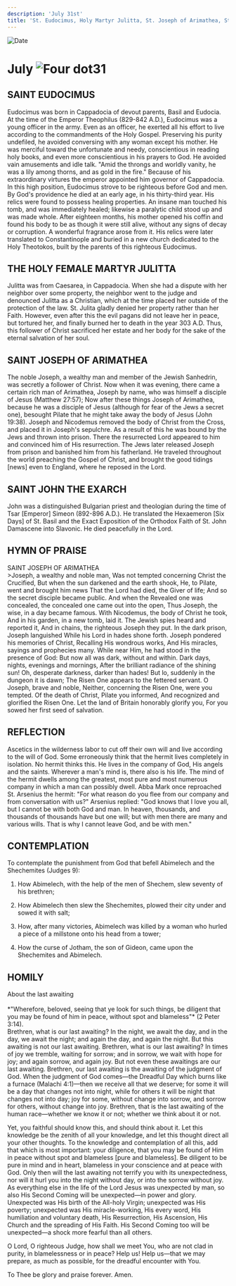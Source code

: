 ```yaml
---
description: 'July 31st'
title: 'St. Eudocimus, Holy Martyr Julitta, St. Joseph of Arimathea, St. John the Exarch'
---
```


<RunningHead />
<Image src="/title-imprint.png" height={68} width={50} alt="Date" className="title-imprint"/>

# <div id="date">July <Image className="four-dot" src="/four-dot.png" height={15} width={15} alt="Four dot" />31</div>

## SAINT EUDOCIMUS

Eudocimus was born in Cappadocia of devout parents, Basil and Eudocia. At the time of the Emperor Theophilus (829-842 A.D.), Eudocimus was a young officer in the army. Even as an officer, he exerted all his effort to live according to the commandments of the Holy Gospel. Preserving his purity undefiled, he avoided conversing with any woman except his mother. He was merciful toward the unfortunate and needy, conscientious in reading holy books, and even more conscientious in his prayers to God. He avoided vain amusements and idle talk. "Amid the throngs and worldly vanity, he was a lily among thorns, and as gold in the fire." Because of his extraordinary virtures the emperor appointed him governor of Cappadocia. In this high position, Eudocimus strove to be righteous before God and men. By God's providence he died at an early age, in his thirty-third year. His relics were found to possess healing properties. An insane man touched his tomb, and was immediately healed; likewise a paralytic child stood up and was made whole. After eighteen months, his mother opened his coffin and found his body to be as though it were still alive, without any signs of decay or corruption. A wonderful fragrance arose from it. His relics were later translated to Constantinople and buried in a new church dedicated to the Holy Theotokos, built by the parents of this righteous Eudocimus.

## THE HOLY FEMALE MARTYR JULITTA

Julitta was from Caesarea, in Cappadocia. When she had a dispute with her neighbor over some property, the neighbor went to the judge and denounced Julitta as a Christian, which at the time placed her outside of the protection of the law. St. Julita gladly denied her property rather than her Faith. However, even after this the evil pagans did not leave her in peace, but tortured her, and finally burned her to death in the year 303 A.D. Thus, this follower of Christ sacrificed her estate and her body for the sake of the eternal salvation of her soul.

## SAINT JOSEPH OF ARIMATHEA

The noble Joseph, a wealthy man and member of the Jewish Sanhedrin, was secretly a follower of Christ. Now when it was evening, there came a certain rich man of Arimathea, Joseph by name, who was himself a disciple of Jesus (Matthew 27:57); Now after these things Joseph of Arimathea, because he was a disciple of Jesus (although for fear of the Jews a secret one), besought Pilate that he might take away the body of Jesus (John 19:38). Joseph and Nicodemus removed the body of Christ from the Cross, and placed it in Joseph's sepulchre. As a result of this he was bound by the Jews and thrown into prison. There the resurrected Lord appeared to him and convinced him of His resurrection. The Jews later released Joseph from prison and banished him from his fatherland. He traveled throughout the world preaching the Gospel of Christ, and brought the good tidings [news] even to England, where he reposed in the Lord.

## SAINT JOHN THE EXARCH

John was a distinguished Bulgarian priest and theologian during the time of Tsar [Emperor] Simeon (892-896 A.D.). He translated the Hexaemeron [Six Days] of St. Basil and the Exact Exposition of the Orthodox Faith of St. John Damascene into Slavonic. He died peacefully in the Lord.


## HYMN OF PRAISE
<div style={{textAlign:'center', color:'crimson', fontWeight:'bold'}}>
SAINT JOSEPH OF ARIMATHEA
</div>
>Joseph, a wealthy and noble man,  
Was not tempted concerning Christ the Crucified,  
But when the sun darkened and the earth shook,  
He, to Pilate, went and brought him news  
That the Lord had died, the Giver of life;  
And so the secret disciple became public.  
And when the Revealed one was concealed, the concealed one came out into the open,  
Thus Joseph, the wise, in a day became famous.  
With Nicodemus, the body of Christ he took,  
And in his garden, in a new tomb, laid it.  
The Jewish spies heard and reported it,  
And in chains, the righteous Joseph they put.  
In the dark prison, Joseph languished  
While his Lord in hades shone forth.  
Joseph pondered his memories of Christ,  
Recalling His wondrous works,  
And His miracles, sayings and prophecies many.  
While near Him, he had stood in the presence of God:  
But now all was dark, without and within.  
Dark days, nights, evenings and mornings,  
After the brilliant radiance of the shining sun!  
Oh, desperate darkness, darker than hades!  
But lo, suddenly in the dungeon it is dawn;  
The Risen One appears to the fettered servant.  
O Joseph, brave and noble,  
Neither, concerning the Risen One, were you tempted.  
Of the death of Christ, Pilate you informed,  
And recognized and glorified the Risen One.  
Let the land of Britain honorably glorify you,  
For you sowed her first seed of salvation.  


## REFLECTION

Ascetics in the wilderness labor to cut off their own will and live according to the will of God. Some erroneously think that the hermit lives completely in isolation. No hermit thinks this. He lives in the company of God, His angels and the saints. Wherever a man's mind is, there also is his life. The mind of the hermit dwells among the greatest, most pure and most numerous company in which a man can possibly dwell. Abba Mark once reproached St. Arsenius the hermit: "For what reason do you flee from our company and from conversation with us?" Arsenius replied: "God knows that I love you all, but I cannot be with both God and man. In heaven, thousands, and thousands of thousands have but one will; but with men there are many and various wills. That is why I cannot leave God, and be with men."


## CONTEMPLATION

To contemplate the punishment from God that befell Abimelech and the Shechemites (Judges 9):

1. How Abimelech, with the help of the men of Shechem, slew seventy of his brethren;

2. How Abimelech then slew the Shechemites, plowed their city under and sowed it with salt;

3. How, after many victories, Abimelech was killed by a woman who hurled a piece of a millstone onto his head from a tower;

4. How the curse of Jotham, the son of Gideon, came upon the Shechemites and Abimelech.


## HOMILY
<div style={{textAlign:'center', color:'crimson', fontWeight:'bold'}}>
About the last awaiting
</div>
<br />
<div style={{textAlign:'right'}}>
*"Wherefore, beloved, seeing that ye look for such things, be diligent that you may be found of him in peace, without spot and blameless"* (2 Peter 3:14).
</div>
Brethren, what is our last awaiting? In the night, we await the day, and in the day, we await the night; and again the day, and again the night. But this awaiting is not our last awaiting. Brethren, what is our last awaiting? In times of joy we tremble, waiting for sorrow; and in sorrow, we wait with hope for joy; and again sorrow, and again joy. But not even these awaitings are our last awaiting. Brethren, our last awaiting is the awaiting of the judgment of God. When the judgment of God comes—the Dreadful Day which burns like a furnace (Malachi 4:1)—then we receive all that we deserve; for some it will be a day that changes not into night, while for others it will be night that changes not into day; joy for some, without change into sorrow, and sorrow for others, without change into joy. Brethren, that is the last awaiting of the human race—whether we know it or not; whether we think about it or not.

Yet, you faithful should know this, and should think about it. Let this knowledge be the zenith of all your knowledge, and let this thought direct all your other thoughts. To the knowledge and contemplation of all this, add that which is most important: your diligence, that you may be found of Him in peace without spot and blameless [pure and blameless]. Be diligent to be pure in mind and in heart, blameless in your conscience and at peace with God. Only then will the last awaiting not terrify you with its unexpectedness, nor will it hurl you into the night without day, or into the sorrow without joy. As everything else in the life of the Lord Jesus was unexpected by man, so also His Second Coming will be unexpected—in power and glory. Unexpected was His birth of the All-holy Virgin; unexpected was His poverty; unexpected was His miracle-working, His every word, His humiliation and voluntary death, His Resurrection, His Ascension, His Church and the spreading of His Faith. His Second Coming too will be unexpected—a shock more fearful than all others.

O Lord, O righteous Judge, how shall we meet You, who are not clad in purity, in blamelessness or in peace? Help us! Help us—that we may prepare, as much as possible, for the dreadful encounter with You.

To Thee be glory and praise forever. Amen.